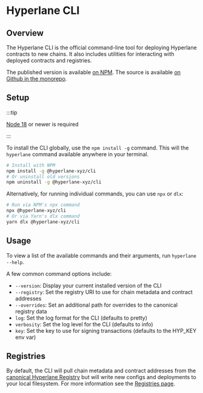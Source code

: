 # Hyperlane CLI

## Overview

The Hyperlane CLI is the official command-line tool for deploying Hyperlane contracts to new chains. It also includes utilities for interacting with deployed contracts and registries.

The published version is available [on NPM](https://www.npmjs.com/package/@hyperlane-xyz/cli). The source is available [on Github in the monorepo](https://github.com/hyperlane-xyz/hyperlane-monorepo/tree/main/typescript/cli).

## Setup

:::tip

 [Node 18](https://nodejs.org/en/download) or newer is required

:::

To install the CLI globally, use the `npm install -g` command. This will the `hyperlane` command available anywhere in your terminal.

```bash
# Install with NPM
npm install -g @hyperlane-xyz/cli
# Or uninstall old versions
npm uninstall -g @hyperlane-xyz/cli
```

Alternatively, for running individual commands, you can use `npx` or `dlx`:

```bash
# Run via NPM's npx command
npx @hyperlane-xyz/cli
# Or via Yarn's dlx command
yarn dlx @hyperlane-xyz/cli
```

## Usage

To view a list of the available commands and their arguments, run `hyperlane --help`.

A few common command options include:
- `--version`: Display your current installed version of the CLI
- `--registry`: Set the registry URI to use for chain metadata and contract addresses
- `--overrides`: Set an additional path for overrides to the canonical registry data
- `log`: Set the log format for the CLI (defaults to pretty)
- `verbosity`: Set the log level for the CLI (defaults to info)
- `key`: Set the key to use for signing transactions (defaults to the HYP_KEY env var)

## Registries

By default, the CLI will pull chain metadata and contract addresses from the [canonical Hyperlane Registry](https://github.com/hyperlane-xyz/hyperlane-registry) but will write new configs and deployments to your local filesystem. For more information see the [Registries page](/docs/reference/registries.mdx).